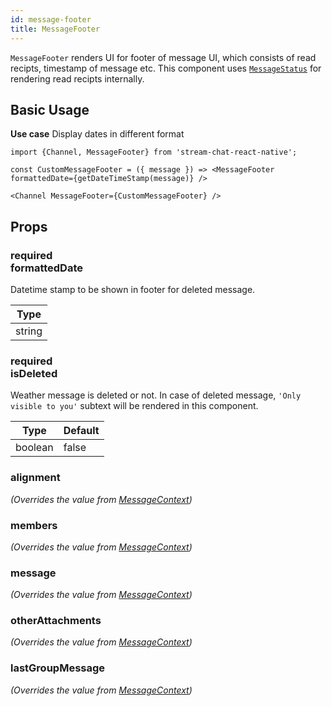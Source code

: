 ```yaml
---
id: message-footer
title: MessageFooter
---
```




`MessageFooter` renders UI for footer of message UI, which consists of read recipts, timestamp of message etc. This component uses [`MessageStatus`](./message-status) for rendering read recipts internally.

## Basic Usage

**Use case** Display dates in different format

```tsx
import {Channel, MessageFooter} from 'stream-chat-react-native';

const CustomMessageFooter = ({ message }) => <MessageFooter formattedDate={getDateTimeStamp(message)} />

<Channel MessageFooter={CustomMessageFooter} />
```

## Props

### <div class="label required">required</div> **formattedDate**

Datetime stamp to be shown in footer for deleted message.

| Type |
| - |
| string |

### <div class="label required">required</div> **isDeleted**

Weather message is deleted or not. In case of deleted message, `'Only visible to you'` subtext will be rendered in this component.

| Type | Default |
| - | - |
| boolean | false |

### alignment

_(Overrides the value from [MessageContext](../../contexts/message-context))_

<Alignment />

### members

_(Overrides the value from [MessageContext](../../contexts/message-context))_

<Members />

### message

_(Overrides the value from [MessageContext](../../contexts/message-context))_

<MessageProp />

### otherAttachments

_(Overrides the value from [MessageContext](../../contexts/message-context))_

<OtherAttachments />

<!-- ### showMessageStatus -->

### lastGroupMessage

_(Overrides the value from [MessageContext](../../contexts/message-context))_

<LastGroupMessage />

